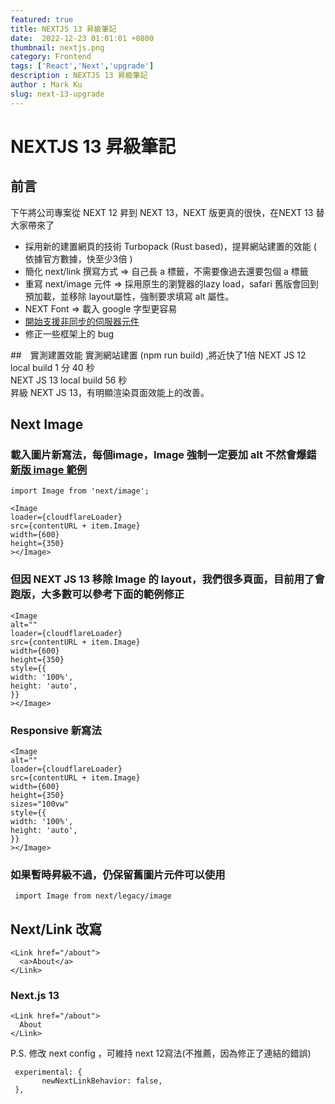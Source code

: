 ```yaml
---
featured: true
title: NEXTJS 13 昇級筆記
date:  2022-12-23 01:01:01 +0800
thumbnail: nextjs.png
category: Frontend
tags: ['React','Next','upgrade']
description : NEXTJS 13 昇級筆記
author : Mark Ku
slug: next-13-upgrade
---
```


# NEXTJS 13 昇級筆記
## 前言
下午將公司專案從 NEXT 12 昇到 NEXT 13，NEXT 版更真的很快，在NEXT 13 替大家帶來了
* 採用新的建置網頁的技術 Turbopack (Rust based)，提昇網站建置的效能 ( 依據官方數據，快至少3倍 )
* 簡化 next/link 撰寫方式 => 自己長 a 標籤，不需要像過去還要包個 a 標籤
* 重寫 next/image 元件 => 採用原生的瀏覽器的lazy load，safari 舊版會回到預加載，並移除 layout屬性，強制要求填寫  alt 屬性。
* NEXT Font => 載入 google 字型更容易
* [開始支援非同步的伺服器元件](https://zhuanlan.zhihu.com/p/579068537)
* 修正一些框架上的 bug

##　實測建置效能
實測網站建置 (npm run build) ,將近快了1倍
NEXT JS 12 local build 1 分 40 秒  
NEXT JS 13 local build 56 秒  
昇級 NEXT JS 13，有明顯渲染頁面效能上的改善。

## Next Image
### 載入圖片新寫法，每個image，Image 強制一定要加 alt 不然會爆錯  [新版 image 範例](https://github.com/vercel/next.js/tree/canary/examples/image-component/pages)
```
import Image from 'next/image';

<Image
loader={cloudflareLoader}
src={contentURL + item.Image}
width={600}
height={350}
></Image>
```
### 但因 NEXT JS 13 移除 Image 的 layout，我們很多頁面，目前用了會跑版，大多數可以參考下面的範例修正
```
<Image
alt=""
loader={cloudflareLoader}
src={contentURL + item.Image}
width={600}
height={350}
style={{
width: '100%',
height: 'auto',
}}
></Image>
```
### Responsive 新寫法
```
<Image
alt=""
loader={cloudflareLoader}
src={contentURL + item.Image}
width={600}
height={350}
sizes="100vw"
style={{
width: '100%',
height: 'auto',
}}
></Image>
``` 
### 如果暫時昇級不過，仍保留舊圖片元件可以使用
```
 import Image from next/legacy/image
 ```
##  Next/Link 改寫
```
<Link href="/about">
  <a>About</a>
</Link>
```

### Next.js 13
```
<Link href="/about">
  About
</Link>
```
P.S. 修改 next config ，可維持 next 12寫法(不推薦，因為修正了連結的錯誤)

```
 experimental: {
       newNextLinkBehavior: false,
 },
```

